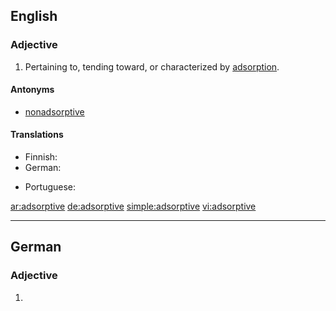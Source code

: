==English==

===Adjective===
{{en-adj}}

# Pertaining to, tending toward, or characterized by [[adsorption]].

====Antonyms====
* [[nonadsorptive]]

====Translations====
{{trans-top|pertaining to adsorption}}
* Finnish: {{t+|fi|adsorboiva}}
* German: {{t+|de|adsorptiv}}
{{trans-mid}}
* Portuguese: {{t|pt|adsortivo}}
{{trans-bottom}}

[[ar:adsorptive]]
[[de:adsorptive]]
[[simple:adsorptive]]
[[vi:adsorptive]]

----
==German==

===Adjective===
{{head|de|adjective form}}

# {{inflected form of|adsorptiv|lang=de}}
{{rfc-auto}}